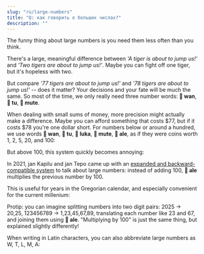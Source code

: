 ```yaml
---
slug: "ru/large-numbers"
title: "Q: как говорить о больших числах?"
description: ""
---
```



The funny thing about large numbers is you need them less often than you think. 

There's a large, meaningful difference between *'A tiger is about to jump us!'* and *'Two tigers are about to jump us!'*. Maybe you can fight off one tiger, but it's hopeless with two.

But compare *'77 tigers are about to jump us!'* and *'78 tigers are about to jump us!'* -- does it matter? Your decisions and your fate will be much the same. So most of the time, we only really need three number words: **󱥳 wan**, **󱥮 tu**, **󱤼 mute**.

When dealing with small sums of money, more precision might actually make a difference. Maybe you can afford something that costs $77, but if it costs $78 you're one dollar short. For numbers below or around a hundred, we use words **󱥳 wan**, **󱥮 tu**, **󱤭 luka**, **󱤼 mute**, **󱤄 ale**, as if they were coins worth 1, 2, 5, 20, and 100:

<List>
    <Sentence sl="mute mute mute luka luka luka tu wan" m="78 (= 20 + 20 + 20 + 5 + 5 + 5 + 2 + 1)" />
</List>

But above 100, this system quickly becomes annoying:

<List>
    <Sentence sl="ale ale ale ale ale ale ale ale ale ale ale ale ale ale ale" m="1500 (= 100 + 100 + 100 + ...)" />
</List>

In 2021, jan Kapilu and jan Tepo came up with an [expanded and backward-compatible system](https://sona.pona.la/wiki/nasin_nanpa_pona) to talk about large numbers: instead of adding 100, **󱤄 ale** multiplies the previous number by 100.

<List>
    <Sentence sl="luka luka luka ale" m="1500 (= (5 + 5 + 5) * 100)" />
</List>

This is useful for years in the Gregorian calendar, and especially convenient for the current millenium:

<List>
    <Sentence sl="mute ale mute luka" m="2025 (= 20 * 100 + 20 + 5)" />
</List>

Protip: you can imagine splitting numbers into two digit pairs: 2025 -> 20,25, 123456789 -> 1,23,45,67,89, translating each number like 23 and 67, and joining them using **󱤄 ale**. "Multiplying by 100" is just the same thing, but explained slightly differently!

When writing in Latin characters, you can also abbreviate large numbers as W, T, L, M, A:

<List>
    <Sentence sp="󱥫󱥜󱤽󱤭󱤭󱤭󱥮󱥮󱤄󱤼󱤭󱤭󱤭󱥮󱥮󱤡<br />󱥫󱤺󱤽󱤭󱥮󱥮󱤡<br />󱥫󱥤󱤽󱥳󱤡<br />󱤰󱦐󱥨󱥇󱥣󱤍󱦑<br />󱤧󱤖󱥱󱤉󱤰󱦐󱥎󱥄󱥖󱥱󱤟󱤈󱦑<br />" sl="tenpo sike #LLLTTAMLLLTT la, tenpo mun #LTT la, tenpo suno #W la, ma Tosi li kama utala e ma Posuka." m="On September 1st, 1939, Germany invaded Poland." />
</List>
